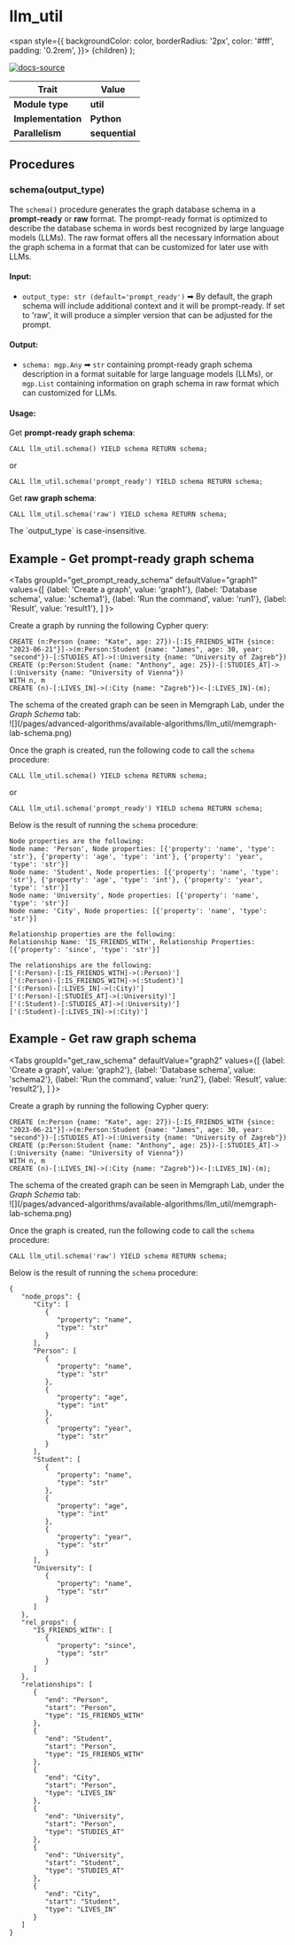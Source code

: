 
# llm_util


  <span
    style={{
      backgroundColor: color,
      borderRadius: '2px',
      color: '#fff',
      padding: '0.2rem',
    }}>
    {children}
  </span>
);

<!-- TODO - update link -->
[![docs-source](https://img.shields.io/badge/source-llm_util-FB6E00?logo=github&style=for-the-badge)](https://github.com/memgraph/mage/blob/main/python/json_util.py)

| Trait               | Value                                                 |
| ------------------- | ----------------------------------------------------- |
| **Module type**     | <Highlight color="#FB6E00">**util**</Highlight>  |
| **Implementation**  | <Highlight color="#FB6E00">**Python**</Highlight>     |
| **Parallelism**     | <Highlight color="#FB6E00">**sequential**</Highlight> |

## Procedures

<RunOnSubgraph/>

### schema(output_type)

The `schema()` procedure generates the graph database schema in a **prompt-ready** or **raw** format. The prompt-ready format is optimized to describe the database schema in words best recognized by large language models (LLMs). The raw format offers all the necessary information about the graph schema in a format that can be customized for later use with LLMs.

#### Input:

* `output_type: str (default='prompt_ready')` ➡ By default, the graph schema will include additional context and it will be prompt-ready. If set to 'raw', it will produce a simpler version that can be adjusted for the prompt.

#### Output:

* `schema: mgp.Any` ➡ `str` containing prompt-ready graph schema description in a format suitable for large language models (LLMs), or `mgp.List` containing information on graph schema in raw format which can customized for LLMs. 

#### Usage:
Get **prompt-ready graph schema**:
```cypher
CALL llm_util.schema() YIELD schema RETURN schema;
```
or
```cypher
CALL llm_util.schema('prompt_ready') YIELD schema RETURN schema;
```

Get **raw graph schema**:
```cypher
CALL llm_util.schema('raw') YIELD schema RETURN schema;
```

<Callout type="info">
The `output_type` is case-insensitive. 
</Callout>


## Example - Get prompt-ready graph schema

<Tabs
  groupId="get_prompt_ready_schema"
  defaultValue="graph1"
  values={[
    {label: 'Create a graph', value: 'graph1'},
    {label: 'Database schema', value: 'schema1'},
    {label: 'Run the command', value: 'run1'},
    {label: 'Result', value: 'result1'},
  ]
}>
  <TabItem value="graph1">

  Create a graph by running the following Cypher query:


```cypher
CREATE (n:Person {name: "Kate", age: 27})-[:IS_FRIENDS_WITH {since: "2023-06-21"}]->(m:Person:Student {name: "James", age: 30, year: "second"})-[:STUDIES_AT]->(:University {name: "University of Zagreb"}) CREATE (p:Person:Student {name: "Anthony", age: 25})-[:STUDIES_AT]->(:University {name: "University of Vienna"}) 
WITH n, m 
CREATE (n)-[:LIVES_IN]->(:City {name: "Zagreb"})<-[:LIVES_IN]-(m);
```
  </TabItem>

<TabItem value="schema1">
The schema of the created graph can be seen in Memgraph Lab, under the <em>Graph Schema</em> tab:

<div className={"imgSmaller"}>
![](/pages/advanced-algorithms/available-algorithms/llm_util/memgraph-lab-schema.png)
</div>

</TabItem>

<TabItem value="run1">

Once the graph is created, run the following code to call the <code>schema</code> procedure:


```cypher
CALL llm_util.schema() YIELD schema RETURN schema;
```

or 

```cypher
CALL llm_util.schema('prompt_ready') YIELD schema RETURN schema;
```

</TabItem>

<TabItem value="result1">

Below is the result of running the <code>schema</code> procedure:


```
Node properties are the following:
Node name: 'Person', Node properties: [{'property': 'name', 'type': 'str'}, {'property': 'age', 'type': 'int'}, {'property': 'year', 'type': 'str'}]
Node name: 'Student', Node properties: [{'property': 'name', 'type': 'str'}, {'property': 'age', 'type': 'int'}, {'property': 'year', 'type': 'str'}]
Node name: 'University', Node properties: [{'property': 'name', 'type': 'str'}]
Node name: 'City', Node properties: [{'property': 'name', 'type': 'str'}]

Relationship properties are the following:
Relationship Name: 'IS_FRIENDS_WITH', Relationship Properties: [{'property': 'since', 'type': 'str'}]

The relationships are the following:
['(:Person)-[:IS_FRIENDS_WITH]->(:Person)']
['(:Person)-[:IS_FRIENDS_WITH]->(:Student)']
['(:Person)-[:LIVES_IN]->(:City)']
['(:Person)-[:STUDIES_AT]->(:University)']
['(:Student)-[:STUDIES_AT]->(:University)']
['(:Student)-[:LIVES_IN]->(:City)']
```

</TabItem>



</Tabs>

## Example - Get raw graph schema

<Tabs
  groupId="get_raw_schema"
  defaultValue="graph2"
  values={[
    {label: 'Create a graph', value: 'graph2'},
    {label: 'Database schema', value: 'schema2'},
    {label: 'Run the command', value: 'run2'},
    {label: 'Result', value: 'result2'},
  ]
}>
  <TabItem value="graph2">

  Create a graph by running the following Cypher query:


```cypher
CREATE (n:Person {name: "Kate", age: 27})-[:IS_FRIENDS_WITH {since: "2023-06-21"}]->(m:Person:Student {name: "James", age: 30, year: "second"})-[:STUDIES_AT]->(:University {name: "University of Zagreb"}) CREATE (p:Person:Student {name: "Anthony", age: 25})-[:STUDIES_AT]->(:University {name: "University of Vienna"}) 
WITH n, m 
CREATE (n)-[:LIVES_IN]->(:City {name: "Zagreb"})<-[:LIVES_IN]-(m);
```
  </TabItem>

<TabItem value="schema2">
The schema of the created graph can be seen in Memgraph Lab, under the <em>Graph Schema</em> tab:

<div className={"imgSmaller"}>
![](/pages/advanced-algorithms/available-algorithms/llm_util/memgraph-lab-schema.png)
</div>

</TabItem>

<TabItem value="run2">

Once the graph is created, run the following code to call the <code>schema</code> procedure:


```cypher
CALL llm_util.schema('raw') YIELD schema RETURN schema;
```

</TabItem>

<TabItem value="result2">

Below is the result of running the <code>schema</code> procedure:


```
{
   "node_props": {
      "City": [
         {
            "property": "name",
            "type": "str"
         }
      ],
      "Person": [
         {
            "property": "name",
            "type": "str"
         },
         {
            "property": "age",
            "type": "int"
         },
         {
            "property": "year",
            "type": "str"
         }
      ],
      "Student": [
         {
            "property": "name",
            "type": "str"
         },
         {
            "property": "age",
            "type": "int"
         },
         {
            "property": "year",
            "type": "str"
         }
      ],
      "University": [
         {
            "property": "name",
            "type": "str"
         }
      ]
   },
   "rel_props": {
      "IS_FRIENDS_WITH": [
         {
            "property": "since",
            "type": "str"
         }
      ]
   },
   "relationships": [
      {
         "end": "Person",
         "start": "Person",
         "type": "IS_FRIENDS_WITH"
      },
      {
         "end": "Student",
         "start": "Person",
         "type": "IS_FRIENDS_WITH"
      },
      {
         "end": "City",
         "start": "Person",
         "type": "LIVES_IN"
      },
      {
         "end": "University",
         "start": "Person",
         "type": "STUDIES_AT"
      },
      {
         "end": "University",
         "start": "Student",
         "type": "STUDIES_AT"
      },
      {
         "end": "City",
         "start": "Student",
         "type": "LIVES_IN"
      }
   ]
}
```

</TabItem>



</Tabs>
